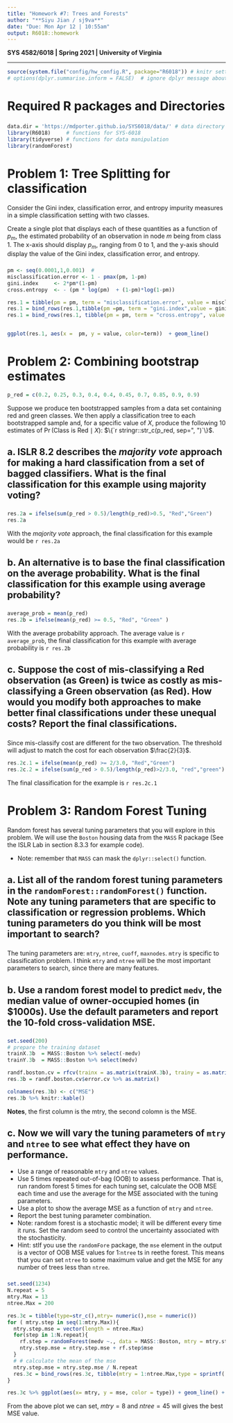 ```yaml
---
title: "Homework #7: Trees and Forests" 
author: "**Siyu Jian / sj9va**"
date: "Due: Mon Apr 12 | 10:55am"
output: R6018::homework
---
```


**SYS 4582/6018 | Spring 2021 | University of Virginia **

*******************************************
```r
source(system.file("config/hw_config.R", package="R6018")) # knitr settings
# options(dplyr.summarise.inform = FALSE)  # ignore dplyr message about grouping
```

# Required R packages and Directories

### {.solution}
```r
data.dir = 'https://mdporter.github.io/SYS6018/data/' # data directory
library(R6018)     # functions for SYS-6018
library(tidyverse) # functions for data manipulation  
library(randomForest)
```


# Problem 1: Tree Splitting for classification

Consider the Gini index, classification error, and entropy impurity measures in a simple classification setting with two classes. 

Create a single plot that displays each of these quantities as a function of $p_m$, the estimated probability of an observation in node $m$ being from class 1. The x-axis should display $p_m$, ranging from 0 to 1, and the y-axis should display the value of the Gini index, classification error, and entropy.

### {.solution}

```r
pm <- seq(0.0001,1,0.001)  #
misclassification.error <- 1 - pmax(pm, 1-pm)
gini.index     <- 2*pm*(1-pm)
cross.entropy  <- - (pm * log(pm)  + (1-pm)*log(1-pm))

res.1 = tibble(pm = pm, term = "misclassification.error", value = misclassification.error)
res.1 = bind_rows(res.1,tibble(pm =pm, term = "gini.index",value = gini.index))
res.1 = bind_rows(res.1, tibble(pm = pm, term = "cross.entropy", value = cross.entropy))


ggplot(res.1, aes(x =  pm, y = value, color=term))  + geom_line()
```


# Problem 2: Combining bootstrap estimates

```r
p_red = c(0.2, 0.25, 0.3, 0.4, 0.4, 0.45, 0.7, 0.85, 0.9, 0.9)
```

Suppose we produce ten bootstrapped samples from a data set containing red and green classes. We then apply a classification tree to each bootstrapped sample and, for a specific value of $X$, produce the following 10 estimates of $\Pr(\text{Class is Red} \mid X)$: $\{`r stringr::str_c(p_red, sep=", ")`\}$.

## a. ISLR 8.2 describes the *majority vote* approach for making a hard classification from a set of bagged classifiers. What is the final classification for this example using majority voting?

### {.solution}

```r
res.2a = ifelse(sum(p_red > 0.5)/length(p_red)>0.5, "Red","Green")
res.2a
```
With the *majority vote* approach, the final classification for this example would be <a style="color:`r res.2a`">`r res.2a`</a>


## b. An alternative is to base the final classification on the average probability. What is the final classification for this example using average probability?


### {.solution}


```r
average_prob = mean(p_red)
res.2b = ifelse(mean(p_red) >= 0.5, "Red", "Green" )
```
With the average probability approach. The average value is `r average_prob`, the final classification for this example with average probability is <a style="color:`r res.2b`">`r res.2b`</a>



## c. Suppose the cost of mis-classifying a Red observation (as Green) is twice as costly as mis-classifying a Green observation (as Red). How would you modify both approaches to make better final classifications under these unequal costs? Report the final classifications. 

### {.solution}

Since mis-classify cost are different for the two observation. The threshold will adjust to match the cost for each observation $\frac{2}{3}$.

```r
res.2c.1 = ifelse(mean(p_red) >= 2/3.0, "Red","Green")
res.2c.2 = ifelse(sum(p_red > 0.5)/length(p_red)>2/3.0, "red","green")
```
The final classification for the example is <a style="color:`r res.2c.1`">`r res.2c.1`</a> 


# Problem 3: Random Forest Tuning

Random forest has several tuning parameters that you will explore in this problem. We will use the `Boston` housing data from the `MASS` R package (See the ISLR Lab in section 8.3.3 for example code).

- Note: remember that `MASS` can mask the `dplyr::select()` function.

## a. List all of the random forest tuning parameters in the `randomForest::randomForest()` function. Note any tuning parameters that are specific to classification or regression problems. Which tuning parameters do you think will be most important to search? 

### {.solution}

The tuning parameters are: `mtry`, `ntree`, `cuoff`, `maxnodes`. `mtry` is specific to classification problem. I think `mtry` and `ntree` will be the most important parameters to search, since there are many features.


## b. Use a random forest model to predict `medv`, the median value of owner-occupied homes (in $1000s). Use the default parameters and report the 10-fold cross-validation MSE. 

### {.solution}

```r
set.seed(200)
# prepare the training dataset
trainX.3b  = MASS::Boston %>% select(-medv)
trainY.3b  = MASS::Boston %>% select(medv)

randf.boston.cv = rfcv(trainx = as.matrix(trainX.3b), trainy = as.matrix(trainY.3b), cv.fold=10)
res.3b = randf.boston.cv$error.cv %>% as.matrix()

colnames(res.3b) <- c("MSE")
res.3b %>% knitr::kable()

```

**Notes**, the first column is the mtry, the second colomn is the MSE.

## c. Now we will vary the tuning parameters of `mtry` and `ntree` to see what effect they have on performance. 
- Use a range of reasonable `mtry` and `ntree` values.
- Use 5 times repeated out-of-bag (OOB) to assess performance. That is, run random forest 5 times for each tuning set, calculate the OOB MSE each time and use the average for the MSE associated with the tuning parameters.
- Use a plot to show the average MSE as a function of `mtry` and `ntree`.
- Report the best tuning parameter combination. 
- Note: random forest is a stochastic model; it will be different every time it runs. Set the random seed to control the uncertainty associated with the stochasticity. 
- Hint: stIf you use the `randomFore` package, the `mse` element in the output is a vector of OOB MSE values for 1:`ntree` ts in reethe forest. This means that you can set `ntree` to some maximum value and get the MSE for any number of trees less than `ntree`. 


### {.solution}

```r
set.seed(1234)
N.repeat = 5
mtry.Max = 13
ntree.Max = 200

res.3c = tibble(type=str_c(),mtry= numeric(),mse = numeric())
for ( mtry.step in seq(1:mtry.Max)){
  ntry.step.mse = vector(length = ntree.Max)
  for(step in 1:N.repeat){
    rf.step = randomForest(medv ~., data = MASS::Boston, mtry = mtry.step, ntree = ntree.Max)
    ntry.step.mse = ntry.step.mse + rf.step$mse
  }
  # # calculate the mean of the mse
  ntry.step.mse = ntry.step.mse / N.repeat
  res.3c = bind_rows(res.3c, tibble(mtry = 1:ntree.Max,type = sprintf('mtry.%d',mtry.step), mse = rf.step$mse))
}

res.3c %>% ggplot(aes(x= mtry, y = mse, color = type)) + geom_line() + ylim(0,40)  + xlim(0,100)

```

From the above plot we can set, $mtry = 8$ and $ntree = 45$ will gives the best MSE value. 